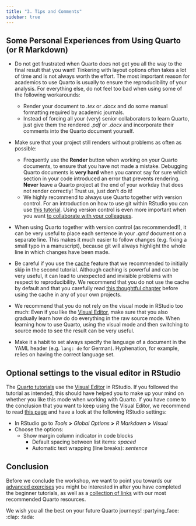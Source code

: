 ```yaml
---
title: "3. Tips and Comments"
sidebar: true
---
```


## Some Personal Experiences from Using Quarto (or R Markdown)

- Do not get frustrated when Quarto does not get you all the way to the final result that you want! Tinkering with layout options often takes a lot of time and is not always worth the effort. The most important reason for academics to use Quarto is usually to ensure the reproducibility of your analysis. For everything else, do not feel too bad when using some of the following workarounds:
    - Render your document to *.tex* or *.docx* and do some manual formatting required by academic journals.
    - Instead of forcing all your (very) senior collaborators to learn Quarto, just give them the rendered *.pdf* or *.docx* and incorporate their comments into the Quarto document yourself.

- Make sure that your project still renders without problems as often as possible:
   - Frequently use the **Render** button when working on your Quarto documents, to ensure that you have not made a mistake. Debugging Quarto documents is **very hard** when you cannot say for sure which section in your code introduced an error that prevents rendering. **Never** leave a Quarto project at the end of your workday that does not render correctly! Trust us, just don't do it!
   - We highly recommend to always use Quarto together with version control. For an introduction on how to use git within RStudio you can use [this tutorial](https://lmu-osc.github.io/Introduction-RStudio-Git-GitHub/).  Using version control is even more important when you want [to collaborate with your colleagues](https://lmu-osc.github.io/Collaborative-RStudio-GitHub/).

- When using Quarto together with version control (as recommended!), it can be very useful to place each sentence in your *.qmd* document on a separate line. This makes it much easier to follow changes (e.g. fixing a small typo in a manuscript), because git will always highlight the whole line in which changes have been made.

- Be careful if you use the [cache](https://quarto.org/docs/get-started/computations/rstudio.html#caching) feature that we recommended to initially skip in the second tutorial. Although caching is powerful and can be very useful, it can lead to unexpected and invisible problems with respect to reproducibility. We recommend that you do not use the cache by default and that you carefully read [this thoughtful chapter](https://r4ds.hadley.nz/quarto.html#sec-caching) before using the cache in any of your own projects. 

- We recommend that you do not rely on the visual mode in RStudio too much: Even if you like the [Visual Editor](https://quarto.org/docs/visual-editor/), make sure that you also gradually learn how do do everything in the raw source mode. When learning how to use Quarto, using the visual mode and then switching to source mode to see the result can be very useful.

- Make it a habit to set always specify the language of a document in the YAML header (e.g. `lang: de` for German). Hyphenation, for example, relies on having the correct language set.

## Optional settings to the visual editor in RStudio

The [Quarto tutorials](https://quarto.org/docs/get-started/) use the [Visual Editor](https://quarto.org/docs/visual-editor/) in RStudio. If you followed the tutorial as intended, this should have helped you to make up your mind on whether you like this mode when working with Quarto. If you have come to the conclusion that you want to keep using the Visual Editor, we recommend to read [this page](https://quarto.org/docs/visual-editor/markdown.html) and have a look at the following RStudio settings: 

- In RStudio go to *Tools* **>** *Global Options* **>** *R Markdown* **>** *Visual*
- Choose the options:
  - Show margin column indicator in code blocks
	- Default spacing between list items: *spaced*
	- Automatic text wrapping (line breaks): *sentence*


## Conclusion

Before we conclude the workshop, we want to point you towards our [advanced exercises](quarto_exercises.qmd) you might be interested in after you have completed the beginner tutorials, as well as a [collection of links](links.qmd) with our most recommended Quarto resources.

We wish you all the best on your future Quarto journeys! :partying_face: :clap: :tada:
